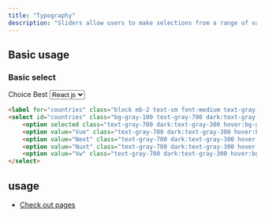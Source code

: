 ```yaml
---
title: "Typography"
description: "Sliders allow users to make selections from a range of values."
---
```



## Basic usage

### Basic select

<Example p="none">
  <div class="flex flex-col gap-2 p-4">
    <label for="countries" class="block mb-2 text-sm font-medium text-gray-900 dark:text-white">Choice Best</label>
    <select id="countries" class="bg-gray-100 text-gray-700 dark:text-gray-300 dark:bg-slate-900 bg-opacity-20 w-fit py-1 px-3 border border-gray-300 text-sm rounded-lg focus:outline-none">
    <option selected class="text-gray-700 dark:text-gray-300 hover:bg-green-300">React js</option>
    <option value="US" class="text-gray-700 dark:text-gray-300 hover:bg-green-300">Vue js</option>
    <option value="CA" class="text-gray-700 dark:text-gray-300 hover:bg-green-300">Next js</option>
    <option value="FR" class="text-gray-700 dark:text-gray-300 hover:bg-green-300">Nuxt js</option>
    <option value="DE" class="text-gray-700 dark:text-gray-300 hover:bg-green-300">Vw js</option>
    </select>
  </div>
</Example>

```html
<label for="countries" class="block mb-2 text-sm font-medium text-gray-900 dark:text-white">Choice Best</label>
<select id="countries" class="bg-gray-100 text-gray-700 dark:text-gray-300 dark:bg-slate-900 bg-opacity-20 w-fit py-1 px-3 border border-gray-300 text-sm rounded-lg focus:outline-none">
    <option selected class="text-gray-700 dark:text-gray-300 hover:bg-green-300">React js</option>
    <option value="Vue" class="text-gray-700 dark:text-gray-300 hover:bg-green-300">Vue js</option>
    <option value="Next" class="text-gray-700 dark:text-gray-300 hover:bg-green-300">Next js</option>
    <option value="Nuxt" class="text-gray-700 dark:text-gray-300 hover:bg-green-300">Nuxt js</option>
    <option value="Vw" class="text-gray-700 dark:text-gray-300 hover:bg-green-300">Vw js</option>
</select>
```

## usage

- [Check out pages](/docs/check-out-pages)
